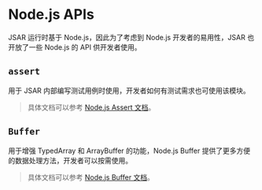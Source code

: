 # Node.js APIs

JSAR 运行时基于 Node.js，因此为了考虑到 Node.js 开发者的易用性，JSAR 也开放了一些 Node.js 的 API 供开发者使用。

## `assert`

用于 JSAR 内部编写测试用例时使用，开发者如何有测试需求也可使用该模块。

> 具体文档可以参考 [Node.js Assert 文档](https://nodejs.org/dist/v18.12.1/docs/api/assert.html)。

## `Buffer`

用于增强 TypedArray 和 ArrayBuffer 的功能，Node.js Buffer 提供了更多方便的数据处理方法，开发者可以按需使用。

> 具体文档可以参考 [Node.js Buffer 文档](https://nodejs.org/dist/v18.12.1/docs/api/buffer.html)。

